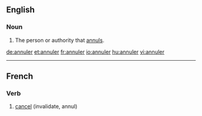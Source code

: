 ==English==

===Noun===
{{en-noun}}

#The person or authority that [[annul]]s.

[[de:annuler]]
[[et:annuler]]
[[fr:annuler]]
[[io:annuler]]
[[hu:annuler]]
[[vi:annuler]]

----
{{rfc-auto|sort languages}}
==French==

===Verb===
{{infl|fr|verb}}

# [[cancel]] (invalidate, annul)

{{tbot entry|French|cancel|2008|April|fr}}